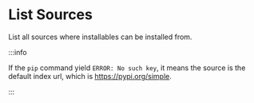 
# List Sources

List all sources where installables can be installed from.

<PacageManagerCommands commands={commands.list_source} />

:::info

If the `pip` command yield `ERROR: No such key`, it means the source is the default index url, which is https://pypi.org/simple.

:::
